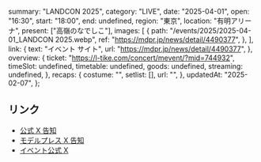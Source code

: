   summary: "LANDCON 2025",
  category: "LIVE",
  date: "2025-04-01",
  open: "16:30",
  start: "18:00",
  end: undefined,
  region: "東京",
  location: "有明アリーナ",
  present: ["高嶺のなでしこ"],
  images: [
    {
      path: "/events/2025/2025-04-01_LANDCON 2025.webp",
      ref: "https://mdpr.jp/news/detail/4490377",
    },
  ],
  link: {
    text: "イベント サイト",
    url: "https://mdpr.jp/news/detail/4490377",
  },
  overview: {
    ticket: "https://l-tike.com/concert/mevent/?mid=744932",
    timeSlot: undefined,
    timetable: undefined,
    goods: undefined,
    streaming: undefined,
  },
  recaps: {
    costume: "",
    setlist: [],
    url: "",
  },
  updatedAt: "2025-02-07",
};

## リンク

- [公式 X 告知](https://x.com/takanenofficial/status/1887792300606284051)
- [モデルプレス X 告知](https://x.com/modelpress/status/1887788665113551137)
- [イベント公式 X](https://x.com/weareland_)
